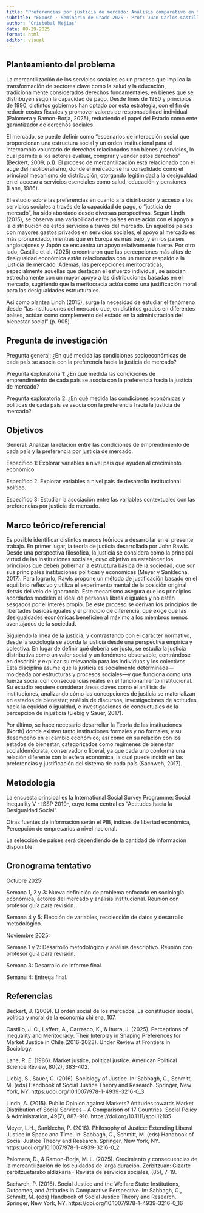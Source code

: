 ```yaml
---
title: "Preferencias por justicia de mercado: Análisis comparativo en torno a condiciones socioeconómicas"
subtitle: "Exposé · Seminario de Grado 2025 · Prof: Juan Carlos Castillo"
author: "Cristóbal Mejías"
date: 09-29-2025
format: html
editor: visual
---
```


## Planteamiento del problema

La mercantilización de los servicios sociales es un proceso que implica la transformación de sectores clave como la salud y la educación, tradicionalmente considerados derechos fundamentales, en bienes que se distribuyen según la capacidad de pago. Desde fines de 1980 y principios de 1990, distintos gobiernos han optado por esta estrategia, con el fin de reducir costos fiscales y promover valores de responsabilidad individual (Palomera y Ramon-Borja, 2025), reduciendo el papel del Estado como ente garantizador de derechos sociales.

El mercado, se puede definir como “escenarios de interacción social que proporcionan una estructura social y un orden institucional para el intercambio voluntario de derechos relacionados con bienes y servicios, lo cual permite a los actores evaluar, comprar y vender estos derechos” (Beckert, 2009, p.1). El proceso de mercantilización está relacionado con el auge del neoliberalismo, donde el mercado se ha consolidado como el principal mecanismo de distribución, otorgando legitimidad a la desigualdad en el acceso a servicios esenciales como salud, educación y pensiones (Lane, 1986).

El estudio sobre las preferencias en cuanto a la distribución y acceso a los servicios sociales a través de la capacidad de pago, o "justicia de mercado", ha sido abordado desde diversas perspectivas. Según Lindh (2015), se observa una variabilidad entre países en relación con el apoyo a la distribución de estos servicios a través del mercado. En aquellos países con mayores gastos privados en servicios sociales, el apoyo al mercado es más pronunciado, mientras que en Europa es más bajo, y en los países anglosajones y Japón se encuentra un apoyo relativamente fuerte. Por otro lado, Castillo et al. (2025) encontraron que las percepciones más altas de desigualdad económica están relacionadas con un menor respaldo a la justicia de mercado. Además, las percepciones meritocráticas, especialmente aquellas que destacan el esfuerzo individual, se asocian estrechamente con un mayor apoyo a las distribuciones basadas en el mercado, sugiriendo que la meritocracia actúa como una justificación moral para las desigualdades estructurales.

Así como plantea Lindh (2015), surge la necesidad de estudiar el fenómeno desde “las instituciones del mercado que, en distintos grados en diferentes países, actúan como complemento del estado en la administración del bienestar social” (p. 905).


## Pregunta de investigación

Pregunta general: ¿En qué medida las condiciones socioeconómicas de cada país se asocia con la preferencia hacia la justicia de mercado?

Pregunta exploratoria 1: ¿En qué medida las condiciones de emprendimiento de cada país se asocia con la preferencia hacia la justicia de mercado?

Pregunta exploratoria 2: ¿En qué medida las condiciones económicas y políticas de cada país se asocia con la preferencia hacia la justicia de mercado?


## Objetivos

General: Analizar la relación entre las condiciones de emprendimiento de cada país y la preferencia por justicia de mercado.

Específico 1: Explorar variables a nivel país que ayuden al crecimiento económico.

Específico 2: Explorar variables a nivel país de desarrollo institucional político.

Específico 3: Estudiar la asociación entre las variables contextuales con las preferencias por justicia de mercado.


## Marco teórico/referencial

Es posible identificar distintos marcos teóricos a desarrollar en el presente trabajo. En primer lugar, la teoría de justicia desarrollada por John Rawls. Desde una perspectiva filosófica, la justicia se considera como la principal virtud de las instituciones sociales, cuyo objetivo es establecer los principios que deben gobernar la estructura básica de la sociedad, que son sus principales instituciones políticas y económicas (Meyer y Sanklecha, 2017). Para lograrlo, Rawls propone un método de justificación basado en el equilibrio reflexivo y utiliza el experimento mental de la posición original detrás del velo de ignorancia. Este mecanismo asegura que los principios acordados modelen el ideal de personas libres e iguales y no estén sesgados por el interés propio. De este proceso se derivan los principios de libertades básicas iguales y el principio de diferencia, que exige que las desigualdades económicas beneficien al máximo a los miembros menos aventajados de la sociedad.

Siguiendo la línea de la justicia, y contrastando con el carácter normativo, desde la sociología se aborda la justicia desde una perspectiva empírica y colectiva. En lugar de definir qué debería ser justo, se estudia la justicia distributiva como un valor social y un fenómeno observable, centrándose en describir y explicar su relevancia para los individuos y los colectivos. Esta disciplina asume que la justicia es socialmente determinada—moldeada por estructuras y procesos sociales—y que funciona como una fuerza social con consecuencias reales en el funcionamiento institucional. Su estudio requiere considerar áreas claves como el análisis de instituciones, analizando cómo las concepciones de justicia se materializan en estados de bienestar; análisis de discursos, investigaciones de actitudes hacia la equidad o igualdad, e investigaciones de conductuales de la percepción de injusticia (Liebig y Sauer, 2017).

Por último, se hace necesario desarrollar la Teoría de las instituciones (North) donde existen tanto instituciones formales y no formales, y su desempeño en el cambio económico; así como en su relación con los estados de bienestar, categorizados como regímenes de bienestar socialdemócrata, conservador o liberal, ya que cada uno conforma una relación diferente con la esfera económica, la cual puede incidir en las preferencias y justificación del sistema de cada país (Sachweh, 2017).


## Metodología

La encuesta principal es la International Social Survey Programme: Social Inequality V - ISSP 2019-, cuyo tema central es "Actitudes hacia la Desigualdad Social".

Otras fuentes de información serán el PIB, índices de libertad económica, Percepción de empresarios a nivel nacional. 

La selección de países será dependiendo de la cantidad de información disponible


## Cronograma tentativo

Octubre 2025:

Semana 1, 2 y 3: Nueva definición de problema enfocado en sociología económica, actores del mercado y análisis institucional. Reunión con profesor guía para revisión.

Semana 4 y 5: Elección de variables, recolección de datos y desarrollo metodológico.

Noviembre 2025:

Semana 1 y 2: Desarrollo metodológico y análisis descriptivo. Reunión con profesor guía para revisión.

Semana 3: Desarrollo de informe final.

Semana 4: Entrega final.


## Referencias

Beckert, J. (2009). El orden social de los mercados. La constitución social, política y moral de la economía chilena, 107.

Castillo, J. C., Laffert, A., Carrasco, K., & Iturra, J. (2025). Perceptions of Inequality and Meritocracy: Their Interplay in Shaping Preferences for Market Justice in Chile (2016-2023). Under Review at Frontiers in Sociology.

Lane, R. E. (1986). Market justice, political justice. American Political Science Review, 80(2), 383-402.

Liebig, S., Sauer, C. (2016). Sociology of Justice. In: Sabbagh, C., Schmitt, M. (eds) Handbook of Social Justice Theory and Research. Springer, New York, NY. https://doi.org/10.1007/978-1-4939-3216-0_3

Lindh, A. (2015). Public Opinion against Markets? Attitudes towards Market Distribution of Social Services – A Comparison of 17 Countries. Social Policy & Administration, 49(7), 887-910. https://doi.org/10.1111/spol.12105

Meyer, L.H., Sanklecha, P. (2016). Philosophy of Justice: Extending Liberal Justice in Space and Time. In: Sabbagh, C., Schmitt, M. (eds) Handbook of Social Justice Theory and Research. Springer, New York, NY. https://doi.org/10.1007/978-1-4939-3216-0_2


Palomera, D., & Ramon-Borja, M. L. (2025). Crecimiento y consecuencias de la mercantilización de los cuidados de larga duración. Zerbitzuan: Gizarte zerbitzuetarako aldizkaria= Revista de servicios sociales, (85), 7-19.

Sachweh, P. (2016). Social Justice and the Welfare State: Institutions, Outcomes, and Attitudes in Comparative Perspective. In: Sabbagh, C., Schmitt, M. (eds) Handbook of Social Justice Theory and Research. Springer, New York, NY. https://doi.org/10.1007/978-1-4939-3216-0_16
